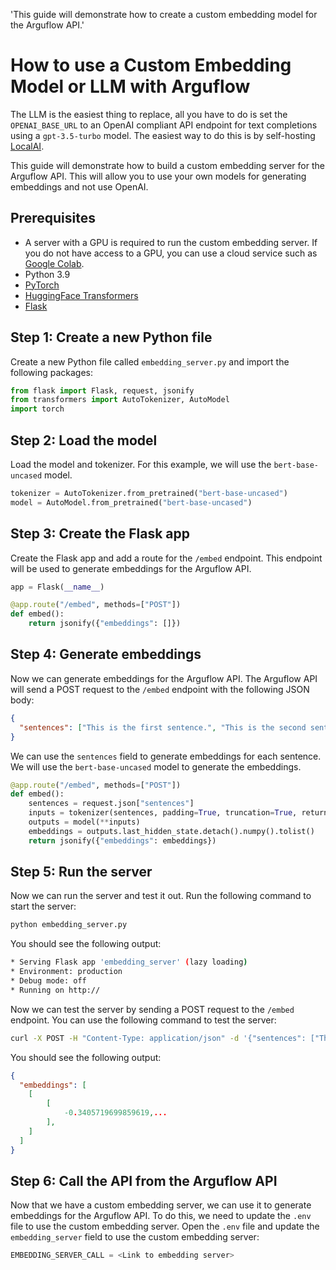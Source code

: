   'This guide will demonstrate how to create a custom embedding model for the Arguflow API.'

# How to use a Custom Embedding Model or LLM with Arguflow

The LLM is the easiest thing to replace, all you have to do is set the `OPENAI_BASE_URL` to an OpenAI compliant API endpoint for text completions using a `gpt-3.5-turbo` model. The easiest way to do this is by self-hosting [LocalAI](https://github.com/mudler/LocalAI).

This guide will demonstrate how to build a custom embedding server for the Arguflow API. This will allow you to use your own models for generating embeddings and not use OpenAI.

## Prerequisites

- A server with a GPU is required to run the custom embedding server. If you do not have access to a GPU, you can use a cloud service such as [Google Colab](https://colab.research.google.com/).
- Python 3.9
- [PyTorch](https://pytorch.org/get-started/locally/)
- [HuggingFace Transformers](https://huggingface.co/transformers/installation.html)
- [Flask](https://flask.palletsprojects.com/en/2.0.x/installation/)

## Step 1: Create a new Python file

Create a new Python file called `embedding_server.py` and import the following packages:

```python
from flask import Flask, request, jsonify
from transformers import AutoTokenizer, AutoModel
import torch
```

## Step 2: Load the model

Load the model and tokenizer. For this example, we will use the `bert-base-uncased` model.

```python
tokenizer = AutoTokenizer.from_pretrained("bert-base-uncased")
model = AutoModel.from_pretrained("bert-base-uncased")
```

## Step 3: Create the Flask app

Create the Flask app and add a route for the `/embed` endpoint. This endpoint will be used to generate embeddings for the Arguflow API.

```python
app = Flask(__name__)

@app.route("/embed", methods=["POST"])
def embed():
    return jsonify({"embeddings": []})
```

## Step 4: Generate embeddings

Now we can generate embeddings for the Arguflow API. The Arguflow API will send a POST request to the `/embed` endpoint with the following JSON body:

```json
{
  "sentences": ["This is the first sentence.", "This is the second sentence."]
}
```

We can use the `sentences` field to generate embeddings for each sentence. We will use the `bert-base-uncased` model to generate the embeddings.

```python
@app.route("/embed", methods=["POST"])
def embed():
    sentences = request.json["sentences"]
    inputs = tokenizer(sentences, padding=True, truncation=True, return_tensors="pt")
    outputs = model(**inputs)
    embeddings = outputs.last_hidden_state.detach().numpy().tolist()
    return jsonify({"embeddings": embeddings})
```

## Step 5: Run the server

Now we can run the server and test it out. Run the following command to start the server:

```bash
python embedding_server.py
```

You should see the following output:

```bash
* Serving Flask app 'embedding_server' (lazy loading)
* Environment: production
* Debug mode: off
* Running on http://
```

Now we can test the server by sending a POST request to the `/embed` endpoint. You can use the following command to test the server:

```bash
curl -X POST -H "Content-Type: application/json" -d '{"sentences": ["This is the first sentence.", "This is the second sentence."]}'
```

You should see the following output:

```json
{
  "embeddings": [
    [
        [
            -0.3405719699859619,...
        ],
    ]
  ]
}
```

## Step 6: Call the API from the Arguflow API

Now that we have a custom embedding server, we can use it to generate embeddings for the Arguflow API. To do this, we need to update the `.env` file to use the custom embedding server. Open the `.env` file and update the `embedding_server` field to use the custom embedding server:

```python
EMBEDDING_SERVER_CALL = <Link to embedding server>
```
